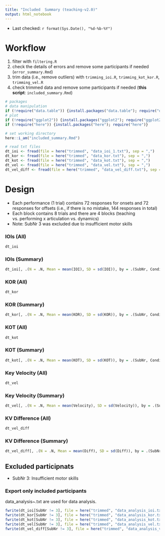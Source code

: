 ```yaml
---
title: "Included  Summary (teaching-v2.0)"
output: html_notebook
---
```


- Last checked: `r format(Sys.Date(), "%d-%b-%Y")`

# Workflow
1. filter with `filtering.R`
2. check the details of errors and remove some participants if needed (`error_summary.Rmd`)
3. trim data (i.e., remove outliers) with `trimming_ioi.R`, `trimming_kot_kor.R`, `trimming_vel.R`
4. check trimmed data and remove some participants if needed (**this script**: `included_summary.Rmd`)

```r
# packages
# data manipulation
if (!require("data.table")) {install.packages("data.table"); require("data.table")}
# plot
if (!require("ggplot2")) {install.packages("ggplot2"); require("ggplot2")}
if (!require("here")) {install.packages("here"); require("here")}

# set working directory
here::i_am("included_summary.Rmd")

# read txt files
dt_ioi <- fread(file = here("trimmed", "data_ioi_1.txt"), sep = ",")
dt_kor <- fread(file = here("trimmed", "data_kor.txt"), sep = ",")
dt_kot <- fread(file = here("trimmed", "data_kot.txt"), sep = ",")
dt_vel <- fread(file = here("trimmed", "data_vel.txt"), sep = ",")
dt_vel_diff <- fread(file = here("trimmed", "data_vel_diff.txt"), sep = ",")
```

# Design
- Each performance (1 trial) contains 72 responses for onsets and 72 responses for offsets (i.e., if there is no mistake, 144 responses in total)
- Each block contains 8 trials and there are 4 blocks (teaching vs. performing x articulation vs. dynamics)
- Note: SubNr 3 was excluded due to insufficient motor skills

### IOIs (All)
```r
dt_ioi
```

### IOIs (Summary)
```r
dt_ioi[, .(N = .N, Mean = mean(IOI), SD = sd(IOI)), by = .(SubNr, Condition, Skill)]
```

### KOR (All)
```r
dt_kor
```

### KOR (Summary)
```r
dt_kor[, .(N = .N, Mean = mean(KOR), SD = sd(KOR)), by = .(SubNr, Condition, Skill, Subcomponent)]
```

### KOT (All)
```r
dt_kot
```

### KOT (Summary)
```r
dt_kot[, .(N = .N, Mean = mean(KOT), SD = sd(KOT)), by = .(SubNr, Condition, Skill, Subcomponent)]
```

### Key Velocity (All)
```r
dt_vel
```

### Key Velocity (Summary)
```r
dt_vel[, .(N = .N, Mean = mean(Velocity), SD = sd(Velocity)), by = .(SubNr, Condition, Skill, Subcomponent)]
```

### KV Difference (All)
```r
dt_vel_diff
```

### KV Difference (Summary)
```r
dt_vel_diff[, .(N = .N, Mean = mean(Diff), SD = sd(Diff)), by = .(SubNr, Condition, Skill, Subcomponent)]
```

## Excluded participnats
- SubNr 3: Insufficient motor skills

### Export only included participants
data_analysis~.txt are used for data analysis.
```r
fwrite(dt_ioi[SubNr != 3], file = here("trimmed", "data_analysis_ioi.txt"), sep = ",")
fwrite(dt_kor[SubNr != 3], file = here("trimmed", "data_analysis_kor.txt"), sep = ",")
fwrite(dt_kot[SubNr != 3], file = here("trimmed", "data_analysis_kot.txt"), sep = ",")
fwrite(dt_vel[SubNr != 3], file = here("trimmed", "data_analysis_vel.txt"), sep = ",")
fwrite(dt_vel_diff[SubNr != 3], file = here("trimmed", "data_analysis_vel_diff.txt"), sep = ",")
```
